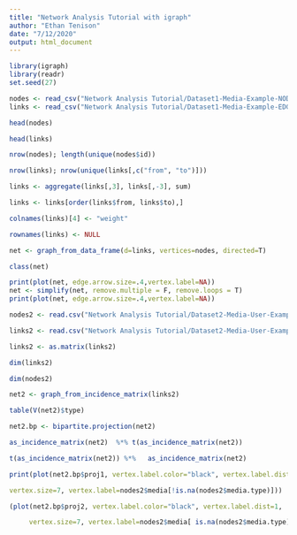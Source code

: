 ```yaml
---
title: "Network Analysis Tutorial with igraph"
author: "Ethan Tenison"
date: "7/12/2020"
output: html_document
---
```


```r

library(igraph)
library(readr)
set.seed(27)

nodes <- read_csv("Network Analysis Tutorial/Dataset1-Media-Example-NODES.csv")
links <- read_csv("Network Analysis Tutorial/Dataset1-Media-Example-EDGES.csv")

head(nodes)

head(links)

nrow(nodes); length(unique(nodes$id))

nrow(links); nrow(unique(links[,c("from", "to")]))

links <- aggregate(links[,3], links[,-3], sum)

links <- links[order(links$from, links$to),]

colnames(links)[4] <- "weight"

rownames(links) <- NULL

net <- graph_from_data_frame(d=links, vertices=nodes, directed=T) 

class(net)

print(plot(net, edge.arrow.size=.4,vertex.label=NA))
net <- simplify(net, remove.multiple = F, remove.loops = T)
print(plot(net, edge.arrow.size=.4,vertex.label=NA))
```


```r
nodes2 <- read.csv("Network Analysis Tutorial/Dataset2-Media-User-Example-NODES.csv", header=T, as.is=T)

links2 <- read.csv("Network Analysis Tutorial/Dataset2-Media-User-Example-EDGES.csv", header=T, row.names=1)

links2 <- as.matrix(links2)

dim(links2)

dim(nodes2)

net2 <- graph_from_incidence_matrix(links2)

table(V(net2)$type)

net2.bp <- bipartite.projection(net2)

as_incidence_matrix(net2)  %*% t(as_incidence_matrix(net2)) 

t(as_incidence_matrix(net2)) %*%   as_incidence_matrix(net2)

print(plot(net2.bp$proj1, vertex.label.color="black", vertex.label.dist=1,

vertex.size=7, vertex.label=nodes2$media[!is.na(nodes2$media.type)]))

(plot(net2.bp$proj2, vertex.label.color="black", vertex.label.dist=1,

     vertex.size=7, vertex.label=nodes2$media[ is.na(nodes2$media.type)]))
```
